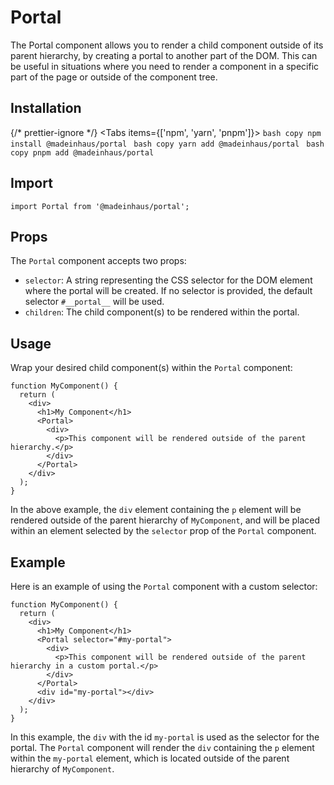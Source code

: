 # Portal

The Portal component allows you to render a child component outside of its parent hierarchy, by creating a portal to another part of the DOM. This can be useful in situations where you need to render a component in a specific part of the page or outside of the component tree.

## Installation


{/* prettier-ignore */}
<Tabs items={['npm', 'yarn', 'pnpm']}>
    <Tab>
        ```bash copy
        npm install @madeinhaus/portal
        ```
    </Tab>
    <Tab>
        ```bash copy
        yarn add @madeinhaus/portal
        ```
    </Tab>
    <Tab>
        ```bash copy
        pnpm add @madeinhaus/portal
        ```
    </Tab>
</Tabs>

## Import

`import Portal from '@madeinhaus/portal';`

## Props

The `Portal` component accepts two props:

- `selector`: A string representing the CSS selector for the DOM element where the portal will be created. If no selector is provided, the default selector `#__portal__` will be used.
- `children`: The child component(s) to be rendered within the portal.

## Usage

Wrap your desired child component(s) within the `Portal` component:

```tsx copy showLineNumbers
function MyComponent() {
  return (
    <div>
      <h1>My Component</h1>
      <Portal>
        <div>
          <p>This component will be rendered outside of the parent hierarchy.</p>
        </div>
      </Portal>
    </div>
  );
}
```

In the above example, the `div` element containing the `p` element will be rendered outside of the parent hierarchy of `MyComponent`, and will be placed within an element selected by the `selector` prop of the `Portal` component.

## Example

Here is an example of using the `Portal` component with a custom selector:

```tsx copy showLineNumbers=true
function MyComponent() {
  return (
    <div>
      <h1>My Component</h1>
      <Portal selector="#my-portal">
        <div>
          <p>This component will be rendered outside of the parent hierarchy in a custom portal.</p>
        </div>
      </Portal>
      <div id="my-portal"></div>
    </div>
  );
}
```

In this example, the `div` with the id `my-portal` is used as the selector for the portal. The `Portal` component will render the `div` containing the `p` element within the `my-portal` element, which is located outside of the parent hierarchy of `MyComponent`.
